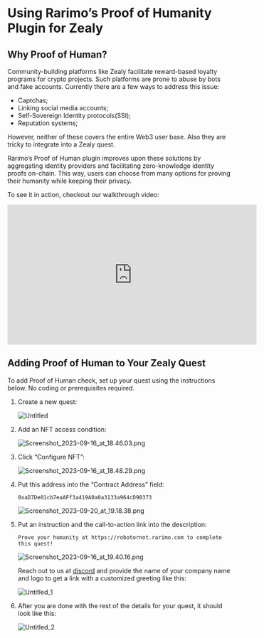 # Using Rarimo’s Proof of Humanity Plugin for Zealy

## Why Proof of Human?

Community-building platforms like Zealy facilitate reward-based loyalty programs for crypto projects. Such platforms are prone to abuse by bots and fake accounts. Currently there are a few ways to address this issue:

- Captchas;
- Linking social media accounts;
- Self-Sovereign Identity protocols(SSI);
- Reputation systems;

However, neither of these covers the entire Web3 user base. Also they are tricky to integrate into a Zealy quest.

Rarimo’s Proof of Human plugin improves upon these solutions by aggregating identity providers and facilitating zero-knowledge identity proofs on-chain. This way, users can choose from many options for proving their humanity while keeping their privacy.

To see it in action, checkout our walkthrough video:

<iframe
  width="560"
  height="315"
  src="https://www.youtube.com/embed/-ASoTJUtEWU?si=DgZ-mxyZcVMU6NQn"
  title="YouTube video player"
  frameBorder="0"
  allow="accelerometer; autoplay; clipboard-write; encrypted-media; gyroscope; picture-in-picture; web-share"
  allowFullScreen
></iframe>

## Adding Proof of Human to Your Zealy Quest

To add Proof of Human check, set up your quest using the instructions below. No coding or prerequisites required.

1. Create a new quest:

   ![Untitled](/img/guide-zealy/Untitled.png)

2. Add an NFT access condition:

   ![Screenshot_2023-09-16_at_18.46.03.png](/img/guide-zealy/Screenshot_2023-09-16_at_18.46.03.png)

3. Click “Configure NFT”:

   ![Screenshot_2023-09-16_at_18.48.29.png](/img/guide-zealy/Screenshot_2023-09-16_at_18.48.29.png)

4. Put this address into the “Contract Address” field:

   ```
   0xaD7De01cb7eaAFf3a419A0a0a3133a964cD90373
   ```

   ![Screenshot_2023-09-20_at_19.18.38.png](/img/guide-zealy/Screenshot_2023-09-20_at_19.18.38.png)

5. Put an instruction and the call-to-action link into the description:

   ```
   Prove your humanity at https://robotornot.rarimo.com to complete this quest!
   ```

   ![Screenshot_2023-09-16_at_19.40.16.png](/img/guide-zealy/Screenshot_2023-09-16_at_19.40.16.png)

   Reach out to us at [discord](https://discord.com/channels/1034798419614629908/1034798420713553966/1063164663216484473) and provide the name of your company name and logo to get a link with a customized greeting like this:

   ![Untitled_1](/img/guide-zealy/Untitled_1.png)

6. After you are done with the rest of the details for your quest, it should look like this:

   ![Untitled_2](/img/guide-zealy/Untitled_2.png)
